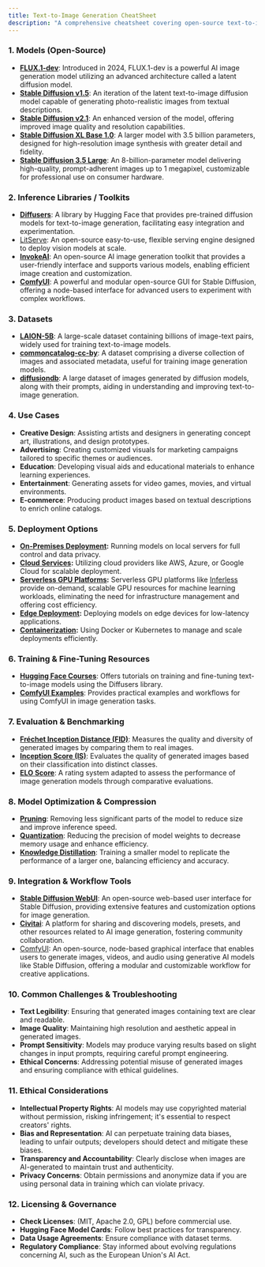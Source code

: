 ```yaml
---
title: Text-to-Image Generation CheatSheet
description: "A comprehensive cheatsheet covering open-source text-to-image generation models, inference libraries, datasets, use cases, deployment strategies, training resources, evaluation methods, and ethical considerations for developers and organizations."
---
```


### 1. Models (Open-Source)

- [**FLUX.1-dev**](https://huggingface.co/black-forest-labs/FLUX.1-dev): Introduced in 2024, FLUX.1-dev is a powerful AI image generation model utilizing an advanced architecture called a latent diffusion model.
- [**Stable Diffusion v1.5**](https://huggingface.co/stable-diffusion-v1-5/stable-diffusion-v1-5): An iteration of the latent text-to-image diffusion model capable of generating photo-realistic images from textual descriptions.
- [**Stable Diffusion v2.1**](https://huggingface.co/stabilityai/stable-diffusion-2-1): An enhanced version of the model, offering improved image quality and resolution capabilities.
- [**Stable Diffusion XL Base 1.0**](https://huggingface.co/stabilityai/stable-diffusion-xl-base-1.0): A larger model with 3.5 billion parameters, designed for high-resolution image synthesis with greater detail and fidelity.
- [**Stable Diffusion 3.5 Large**](https://huggingface.co/stabilityai/stable-diffusion-3.5-large): An 8-billion-parameter model delivering high-quality, prompt-adherent images up to 1 megapixel, customizable for professional use on consumer hardware.

### 2. Inference Libraries / Toolkits

- [**Diffusers**](https://github.com/huggingface/diffusers): A library by Hugging Face that provides pre-trained diffusion models for text-to-image generation, facilitating easy integration and experimentation.
- [LitServe](https://github.com/Lightning-AI/LitServe): An open-source easy-to-use, flexible serving engine designed to deploy vision models at scale.
- [**InvokeAI**](https://github.com/invoke-ai/InvokeAI): An open-source AI image generation toolkit that provides a user-friendly interface and supports various models, enabling efficient image creation and customization.
- [**ComfyUI**](https://github.com/comfyanonymous/ComfyUI): A powerful and modular open-source GUI for Stable Diffusion, offering a node-based interface for advanced users to experiment with complex workflows.

### 3. Datasets

- [**LAION-5B**](https://laion.ai/blog/laion-5b/): A large-scale dataset containing billions of image-text pairs, widely used for training text-to-image models.
- [**commoncatalog-cc-by**](https://huggingface.co/datasets/common-canvas/commoncatalog-cc-by): A dataset comprising a diverse collection of images and associated metadata, useful for training image generation models.
- [**diffusiondb**](https://huggingface.co/datasets/poloclub/diffusiondb): A large dataset of images generated by diffusion models, along with their prompts, aiding in understanding and improving text-to-image generation.

### 4. Use Cases

- **Creative Design**: Assisting artists and designers in generating concept art, illustrations, and design prototypes.
- **Advertising**: Creating customized visuals for marketing campaigns tailored to specific themes or audiences.
- **Education**: Developing visual aids and educational materials to enhance learning experiences.
- **Entertainment**: Generating assets for video games, movies, and virtual environments.
- **E-commerce**: Producing product images based on textual descriptions to enrich online catalogs.

### 5. Deployment Options

- **[On-Premises Deployment](https://medium.com/@cprasenjit32/deployment-of-machine-learning-models-on-premises-and-in-the-cloud-39b021efba97):** Running models on local servers for full control and data privacy.
- **[Cloud Services](https://www.analyticsvidhya.com/blog/2022/09/how-to-deploy-a-machine-learning-model-on-aws-ec2/):** Utilizing cloud providers like AWS, Azure, or Google Cloud for scalable deployment.
- **[Serverless GPU Platforms](https://docs.inferless.com/how-to-guides/deploy-flux-schnell-using-inferless):** Serverless GPU platforms like [Inferless](https://www.inferless.com/) provide on-demand, scalable GPU resources for machine learning workloads, eliminating the need for infrastructure management and offering cost efficiency.
- **[Edge Deployment](https://www.jetson-ai-lab.com/tutorial_stable-diffusion.html):** Deploying models on edge devices for low-latency applications.
- **[Containerization](https://www.datacamp.com/tutorial/containerization-docker-and-kubernetes-for-machine-learning):** Using Docker or Kubernetes to manage and scale deployments efficiently.

### 6. Training & Fine-Tuning Resources

- [**Hugging Face Courses**](https://huggingface.co/learn/diffusion-course/en/unit0/1): Offers tutorials on training and fine-tuning text-to-image models using the Diffusers library.
- [**ComfyUI Examples**](https://comfyanonymous.github.io/ComfyUI_examples/): Provides practical examples and workflows for using ComfyUI in image generation tasks.

### 7. Evaluation & Benchmarking

- [**Fréchet Inception Distance (FID)**](https://en.wikipedia.org/wiki/Fr%C3%A9chet_inception_distance): Measures the quality and diversity of generated images by comparing them to real images.
- [**Inception Score (IS)**](https://en.wikipedia.org/wiki/Inception_score): Evaluates the quality of generated images based on their classification into distinct classes.
- [**ELO Score**](https://arxiv.org/html/2406.04485v1#:~:text=3.3,Elo%20Rating%20System): A rating system adapted to assess the performance of image generation models through comparative evaluations.

### 8. Model Optimization & Compression

- [**Pruning**](https://arxiv.org/pdf/2404.11936): Removing less significant parts of the model to reduce size and improve inference speed.
- [**Quantization**](https://huggingface.co/blog/train-optimize-sd-intel): Reducing the precision of model weights to decrease memory usage and enhance efficiency.
- [**Knowledge Distillation**](https://huggingface.co/blog/sd_distillation): Training a smaller model to replicate the performance of a larger one, balancing efficiency and accuracy.

### 9. Integration & Workflow Tools

- [**Stable Diffusion WebUI**](https://github.com/AUTOMATIC1111/stable-diffusion-webui): An open-source web-based user interface for Stable Diffusion, providing extensive features and customization options for image generation.
- [**Civitai**](https://civitai.com/): A platform for sharing and discovering models, presets, and other resources related to AI image generation, fostering community collaboration.
- [ComfyUI](https://github.com/comfyanonymous/ComfyUI): An open-source, node-based graphical interface that enables users to generate images, videos, and audio using generative AI models like Stable Diffusion, offering a modular and customizable workflow for creative applications.

### 10. Common Challenges & Troubleshooting

- **Text Legibility**: Ensuring that generated images containing text are clear and readable.
- **Image Quality**: Maintaining high resolution and aesthetic appeal in generated images.
- **Prompt Sensitivity**: Models may produce varying results based on slight changes in input prompts, requiring careful prompt engineering.
- **Ethical Concerns**: Addressing potential misuse of generated images and ensuring compliance with ethical guidelines.

### 11. Ethical Considerations

- **Intellectual Property Rights**: AI models may use copyrighted material without permission, risking infringement; it's essential to respect creators' rights.
- **Bias and Representation**: AI can perpetuate training data biases, leading to unfair outputs; developers should detect and mitigate these biases.
- **Transparency and Accountability**: Clearly disclose when images are AI-generated to maintain trust and authenticity.
- **Privacy Concerns**: Obtain permissions and anonymize data if you are using personal data in training which can violate privacy.

### 12. Licensing & Governance

- **Check Licenses**: (MIT, Apache 2.0, GPL) before commercial use.
- **Hugging Face Model Cards**: Follow best practices for transparency.
- **Data Usage Agreements**: Ensure compliance with dataset terms.
- **Regulatory Compliance**: Stay informed about evolving regulations concerning AI, such as the European Union's AI Act.
